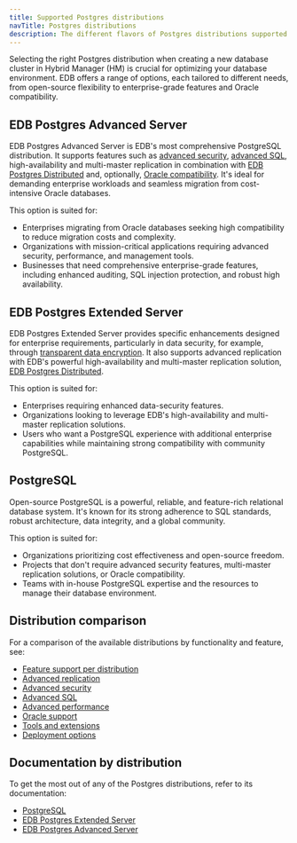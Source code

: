 ```yaml
---
title: Supported Postgres distributions
navTitle: Postgres distributions
description: The different flavors of Postgres distributions supported in Hybrid Manager.
---
```


Selecting the right Postgres distribution when creating a new database cluster in Hybrid Manager (HM) is crucial for optimizing your database environment. EDB offers a range of options, each tailored to different needs, from open-source flexibility to enterprise-grade features and Oracle compatibility.

## EDB Postgres Advanced Server

EDB Postgres Advanced Server is EDB's most comprehensive PostgreSQL distribution. It supports features such as [advanced security](/epas/latest/epas_security_guide), [advanced SQL](/epas/latest/application_programming/15_enhanced_sql_and_other_misc_features/), high-availability and multi-master replication in combination with [EDB Postgres Distributed](/pgd/latest) and, optionally, [Oracle compatibility](/epas/latest/working_with_oracle_data). It's ideal for demanding enterprise workloads and seamless migration from cost-intensive Oracle databases.

This option is suited for:

- Enterprises migrating from Oracle databases seeking high compatibility to reduce migration costs and complexity.
- Organizations with mission-critical applications requiring advanced security, performance, and management tools.
- Businesses that need comprehensive enterprise-grade features, including enhanced auditing, SQL injection protection, and robust high availability.

## EDB Postgres Extended Server

EDB Postgres Extended Server provides specific enhancements designed for enterprise requirements, particularly in data security, for example, through [transparent data encryption](/tde/latest). It also supports advanced replication with EDB's powerful high-availability and multi-master replication solution, [EDB Postgres Distributed](/pgd/latest). 

This option is suited for:

- Enterprises requiring enhanced data-security features.
- Organizations looking to leverage EDB's high-availability and multi-master replication solutions.
- Users who want a PostgreSQL experience with additional enterprise capabilities while maintaining strong compatibility with community PostgreSQL.

## PostgreSQL

Open-source PostgreSQL is a powerful, reliable, and feature-rich relational database system. It's known for its strong adherence to SQL standards, robust architecture, data integrity, and a global community.

This option is suited for:

- Organizations prioritizing cost effectiveness and open-source freedom.
- Projects that don't require advanced security features, multi-master replication solutions, or Oracle compatibility.
- Teams with in-house PostgreSQL expertise and the resources to manage their database environment.

## Distribution comparison

For a comparison of the available distributions by functionality and feature, see:

- [Feature support per distribution](/edb-postgres-ai/databases/feature_support_per_db)
- [Advanced replication](/edb-postgres-ai/databases/advanced_replication)
- [Advanced security](/edb-postgres-ai/databases/advanced_security)
- [Advanced SQL](/edb-postgres-ai/databases/advanced_sql)
- [Advanced performance](/edb-postgres-ai/databases/advanced_performance)
- [Oracle support](/edb-postgres-ai/databases/oracle_compatibility)
- [Tools and extensions](/edb-postgres-ai/databases/tools_extensions)
- [Deployment options](/edb-postgres-ai/databases/deployment_options)

## Documentation by distribution

To get the most out of any of the Postgres distributions, refer to its documentation:

- [PostgreSQL](https://www.postgresql.org/docs/current/)
- [EDB Postgres Extended Server](/pge/latest/)
- [EDB Postgres Advanced Server](/epas/latest/)
